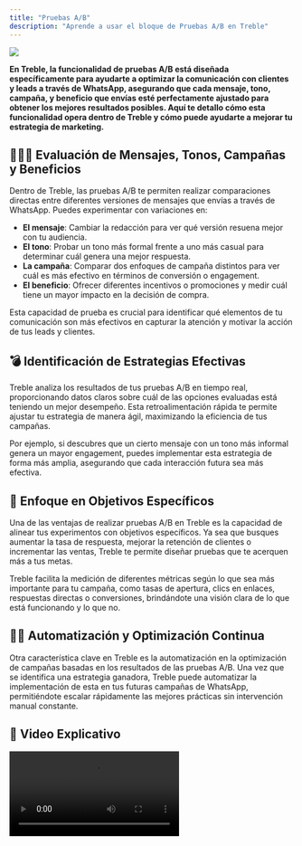 ```yaml
---
title: "Pruebas A/B"
description: "Aprende a usar el bloque de Pruebas A/B en Treble"
---
```


<img src="/images/ab-es.gif" />

**En Treble, la funcionalidad de pruebas A/B está diseñada específicamente para ayudarte a optimizar la comunicación con clientes y leads a través de WhatsApp, asegurando que cada mensaje, tono, campaña, y beneficio que envías esté perfectamente ajustado para obtener los mejores resultados posibles. Aquí te detallo cómo esta funcionalidad opera dentro de Treble y cómo puede ayudarte a mejorar tu estrategia de marketing.**

## 🕵🏼‍♀️ Evaluación de Mensajes, Tonos, Campañas y Beneficios

Dentro de Treble, las pruebas A/B te permiten realizar comparaciones directas entre diferentes versiones de mensajes que envías a través de WhatsApp. Puedes experimentar con variaciones en:

- **El mensaje**: Cambiar la redacción para ver qué versión resuena mejor con tu audiencia.
- **El tono**: Probar un tono más formal frente a uno más casual para determinar cuál genera una mejor respuesta.
- **La campaña**: Comparar dos enfoques de campaña distintos para ver cuál es más efectivo en términos de conversión o engagement.
- **El beneficio**: Ofrecer diferentes incentivos o promociones y medir cuál tiene un mayor impacto en la decisión de compra.

Esta capacidad de prueba es crucial para identificar qué elementos de tu comunicación son más efectivos en capturar la atención y motivar la acción de tus leads y clientes.

## 💣 Identificación de Estrategias Efectivas

Treble analiza los resultados de tus pruebas A/B en tiempo real, proporcionando datos claros sobre cuál de las opciones evaluadas está teniendo un mejor desempeño. Esta retroalimentación rápida te permite ajustar tu estrategia de manera ágil, maximizando la eficiencia de tus campañas.

Por ejemplo, si descubres que un cierto mensaje con un tono más informal genera un mayor engagement, puedes implementar esta estrategia de forma más amplia, asegurando que cada interacción futura sea más efectiva.

## 🧠 Enfoque en Objetivos Específicos

Una de las ventajas de realizar pruebas A/B en Treble es la capacidad de alinear tus experimentos con objetivos específicos. Ya sea que busques aumentar la tasa de respuesta, mejorar la retención de clientes o incrementar las ventas, Treble te permite diseñar pruebas que te acerquen más a tus metas.

Treble facilita la medición de diferentes métricas según lo que sea más importante para tu campaña, como tasas de apertura, clics en enlaces, respuestas directas o conversiones, brindándote una visión clara de lo que está funcionando y lo que no.

## 👏🏼 Automatización y Optimización Continua

Otra característica clave en Treble es la automatización en la optimización de campañas basadas en los resultados de las pruebas A/B. Una vez que se identifica una estrategia ganadora, Treble puede automatizar la implementación de esta en tus futuras campañas de WhatsApp, permitiéndote escalar rápidamente las mejores prácticas sin intervención manual constante.

## 🥁 Video Explicativo

<video controls className="w-full aspect-video" src="https://us-44384.app.gong.io/embedded-call?call-id=5718198330577503537&from=1655&to=2880" />